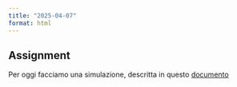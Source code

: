 ```yaml
---
title: "2025-04-07"
format: html
---
```


## Assignment

Per oggi facciamo una simulazione, descritta in questo [documento](2025-04-07_extra/2025-04-07_simulazione.qmd)
